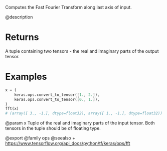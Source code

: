 Computes the Fast Fourier Transform along last axis of input.

@description

# Returns
A tuple containing two tensors - the real and imaginary parts of the
output tensor.

# Examples
```python
x = (
    keras.ops.convert_to_tensor([1., 2.]),
    keras.ops.convert_to_tensor([0., 1.]),
)
fft(x)
# (array([ 3., -1.], dtype=float32), array([ 1., -1.], dtype=float32))
```

@param x Tuple of the real and imaginary parts of the input tensor. Both
tensors in the tuple should be of floating type.

@export
@family ops
@seealso
+ <https://www.tensorflow.org/api_docs/python/tf/keras/ops/fft>
